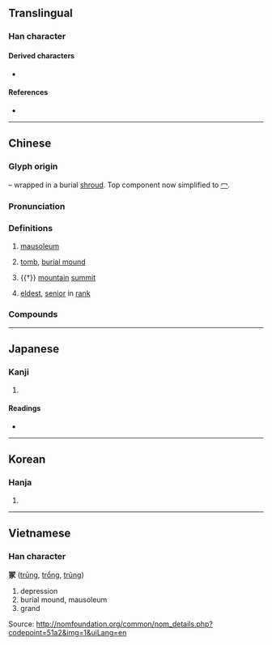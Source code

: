 {{also|塚|家|冡}}
{{character info}}
==Translingual==

===Han character===
{{Han char|rn=14|rad=冖|as=08|sn=10|four=37232|canj=BMSO,XBMSO|ids=⿱冖豖}}

====Derived characters====
* {{l|mul|[[塚]], [[𡻑]], [[𣹞]], [[𬥥]]}}

====References====
* {{Han ref|kx=0130.250|dkj=01585|dj=0293.050|hdz=10304.090|uh=51A2|ud=20898|bh=ADE0|bd=44512}}

----

==Chinese==
{{zh-forms|alt=塚*}}

===Glyph origin===
{{Han etym}}
{{Han compound|勹|t1=wrap|豖|ls=psc|c1=s|c2=p}} – wrapped in a burial [[shroud]]. Top component now simplified to [[冖]].

===Pronunciation===
{{zh-pron
|m=zhǒng
|c=cung2
|mn=thióng
|mc=y
|oc=y
|cat=n
}}

===Definitions===
{{zh-hanzi}}

# [[mausoleum]]
#: {{zh-x|項 ^羽 燒 ^秦 宮室，掘 ^始皇帝 冢。|ref=Records of the Grand Historian, Annals of Gaozu 史記 · 卷八 · 高祖本紀}}
# [[tomb]], [[burial mound]] {{zh-also|塚}}
#: {{zh-x|一 去 紫臺 連 朔漠，獨 留 青冢 向 黃昏。|ref=Poem by Du Fu, 杜甫 · 詠懷古跡五首 · 其三}}
# {{†}} [[mountain]] [[summit]]
#: {{zh-x|百 川 沸騰，山 冢 崒崩。高岸 為 谷，深谷 為 陵。|ref=Classic of Poetry, Lesser Court Hymns 詩經 · 小雅 · 十月之交}}
# {{lb|zh|prefix}} [[eldest]], [[senior]] in [[rank]]

===Compounds===
{{zh-der|冢中枯骨|冢嗣|冢土|冢墓|冢婦|冢子|冢宰|冢息|冢藏|叢冢|喪冢|大冢宰|嶓冢|汲冢古文|發冢|筆冢|衣冠冢|青冢|香冢|垌冢|石冢}}

----

==Japanese==

===Kanji===
{{ja-kanji|grade=|rs=冖08}}

# {{rfdef|ja|sort=冖08}}

====Readings====
* {{ja-readings|on=ちょう,ちゅ|kun=つか,おか,やしろ}}

----

==Korean==

===Hanja===
{{ko-hanja|hangeul=총|rv=chong|mr=ch'ong}}

# {{rfdef|ko|sort=冖08}}

----

==Vietnamese==

===Han character===
'''冢''' ([[trủng]], [[trổng]], [[trũng]])

# depression
#burial mound, mausoleum
#grand

Source: http://nomfoundation.org/common/nom_details.php?codepoint=51a2&img=1&uiLang=en